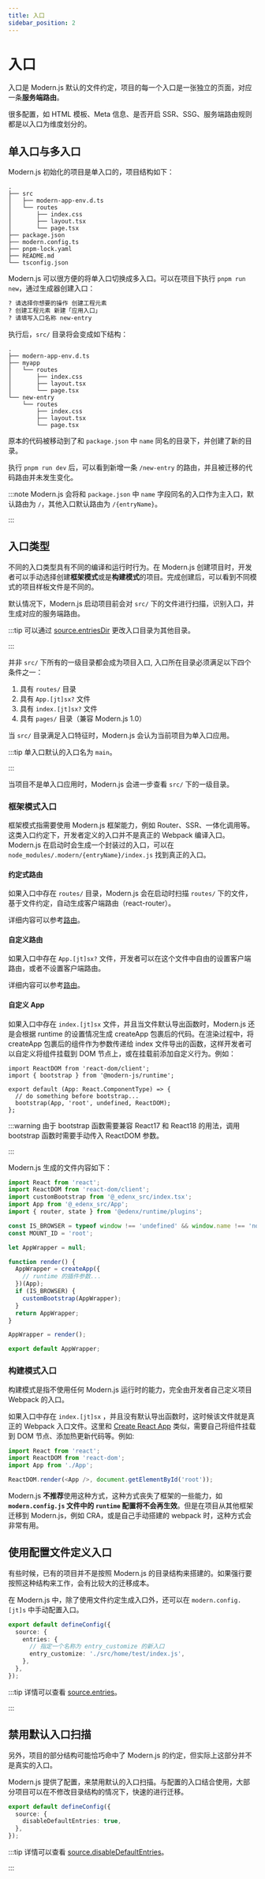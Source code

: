```yaml
---
title: 入口
sidebar_position: 2
---
```

# 入口

入口是 Modern.js 默认的文件约定，项目的每一个入口是一张独立的页面，对应一条**服务端路由**。

很多配置，如 HTML 模板、Meta 信息、是否开启 SSR、SSG、服务端路由规则都是以入口为维度划分的。

## 单入口与多入口

Modern.js 初始化的项目是单入口的，项目结构如下：

```
.
├── src
│   ├── modern-app-env.d.ts
│   └── routes
│       ├── index.css
│       ├── layout.tsx
│       └── page.tsx
├── package.json
├── modern.config.ts
├── pnpm-lock.yaml
├── README.md
└── tsconfig.json
```

Modern.js 可以很方便的将单入口切换成多入口。可以在项目下执行 `pnpm run new`，通过生成器创建入口：

```bash
? 请选择你想要的操作 创建工程元素
? 创建工程元素 新建「应用入口」
? 请填写入口名称 new-entry
```

执行后，`src/` 目录将会变成如下结构：

```
.
├── modern-app-env.d.ts
├── myapp
│   └── routes
│       ├── index.css
│       ├── layout.tsx
│       └── page.tsx
└── new-entry
    └── routes
        ├── index.css
        ├── layout.tsx
        └── page.tsx
```

原本的代码被移动到了和 `package.json` 中 `name` 同名的目录下，并创建了新的目录。

执行 `pnpm run dev` 后，可以看到新增一条 `/new-entry` 的路由，并且被迁移的代码路由并未发生变化。

:::note
Modern.js 会将和 `package.json` 中 `name` 字段同名的入口作为主入口，默认路由为 `/`，其他入口默认路由为 `/{entryName}`。

:::

## 入口类型

不同的入口类型具有不同的编译和运行时行为。在 Modern.js 创建项目时，开发者可以手动选择创建**框架模式**或是**构建模式**的项目。完成创建后，可以看到不同模式的项目样板文件是不同的。

默认情况下，Modern.js 启动项目前会对 `src/` 下的文件进行扫描，识别入口，并生成对应的服务端路由。

:::tip
可以通过 [source.entriesDir](/configure/app/source/entries-dir) 更改入口目录为其他目录。

:::

并非 `src/` 下所有的一级目录都会成为项目入口, 入口所在目录必须满足以下四个条件之一：

1. 具有 `routes/` 目录
2. 具有 `App.[jt]sx?` 文件
3. 具有 `index.[jt]sx?` 文件
4. 具有 `pages/` 目录（兼容 Modern.js 1.0）

当 `src/` 目录满足入口特征时，Modern.js 会认为当前项目为单入口应用。

:::tip
单入口默认的入口名为 `main`。

:::

当项目不是单入口应用时，Modern.js 会进一步查看 `src/` 下的一级目录。

### 框架模式入口

框架模式指需要使用 Modern.js 框架能力，例如 Router、SSR、一体化调用等。这类入口约定下，开发者定义的入口并不是真正的 Webpack 编译入口。Modern.js 在启动时会生成一个封装过的入口，可以在 `node_modules/.modern/{entryName}/index.js` 找到真正的入口。

#### 约定式路由

如果入口中存在 `routes/` 目录，Modern.js 会在启动时扫描 `routes/` 下的文件，基于文件约定，自动生成客户端路由（react-router）。

详细内容可以参考[路由](/guides/basic-features/routes)。

#### 自定义路由

如果入口中存在 `App.[jt]sx?` 文件，开发者可以在这个文件中自由的设置客户端路由，或者不设置客户端路由。

详细内容可以参考[路由](/guides/basic-features/routes)。

#### 自定义 App

如果入口中存在 `index.[jt]sx` 文件，并且当文件默认导出函数时，Modern.js 还是会根据 runtime 的设置情况生成 createApp 包裹后的代码。在渲染过程中，将 createApp 包裹后的组件作为参数传递给 index 文件导出的函数，这样开发者可以自定义将组件挂载到 DOM 节点上，或在挂载前添加自定义行为。例如：

```tsx
import ReactDOM from 'react-dom/client';
import { bootstrap } from '@modern-js/runtime';

export default (App: React.ComponentType) => {
  // do something before bootstrap...
  bootstrap(App, 'root', undefined, ReactDOM);
};
```

:::warning
由于 bootstrap 函数需要兼容 React17 和 React18 的用法，调用 bootstrap 函数时需要手动传入 ReactDOM 参数。

:::

Modern.js 生成的文件内容如下：

```js
import React from 'react';
import ReactDOM from 'react-dom/client';
import customBootstrap from '@_edenx_src/index.tsx';
import App from '@_edenx_src/App';
import { router, state } from '@edenx/runtime/plugins';

const IS_BROWSER = typeof window !== 'undefined' && window.name !== 'nodejs';
const MOUNT_ID = 'root';

let AppWrapper = null;

function render() {
  AppWrapper = createApp({
    // runtime 的插件参数...
  })(App);
  if (IS_BROWSER) {
    customBootstrap(AppWrapper);
  }
  return AppWrapper;
}

AppWrapper = render();

export default AppWrapper;
```

### 构建模式入口

构建模式是指不使用任何 Modern.js 运行时的能力，完全由开发者自己定义项目 Webpack 的入口。

如果入口中存在 `index.[jt]sx` ，并且没有默认导出函数时，这时候该文件就是真正的 Webpack 入口文件。这里和 [Create React App](https://github.com/facebook/create-react-app) 类似，需要自己将组件挂载到 DOM 节点、添加热更新代码等。例如:

```js title=src/index.jsx
import React from 'react';
import ReactDOM from 'react-dom';
import App from './App';

ReactDOM.render(<App />, document.getElementById('root'));
```

Modern.js **不推荐**使用这种方式，这种方式丧失了框架的一些能力，如 **`modern.config.js` 文件中的 `runtime` 配置将不会再生效**。但是在项目从其他框架迁移到 Modern.js，例如 CRA，或是自己手动搭建的 webpack 时，这种方式会非常有用。

## 使用配置文件定义入口

有些时候，已有的项目并不是按照 Modern.js 的目录结构来搭建的。如果强行要按照这种结构来工作，会有比较大的迁移成本。

在 Modern.js 中，除了使用文件约定生成入口外，还可以在 `modern.config.[jt]s` 中手动配置入口。

```ts
export default defineConfig({
  source: {
    entries: {
      // 指定一个名称为 entry_customize 的新入口
      entry_customize: './src/home/test/index.js',
    },
  },
});
```

:::tip
详情可以查看 [source.entries](/configure/app/source/entries)。

:::

## 禁用默认入口扫描

另外，项目的部分结构可能恰巧命中了 Modern.js 的约定，但实际上这部分并不是真实的入口。

Modern.js 提供了配置，来禁用默认的入口扫描。与配置的入口结合使用，大部分项目可以在不修改目录结构的情况下，快速的进行迁移。

```ts
export default defineConfig({
  source: {
    disableDefaultEntries: true,
  },
});
```

:::tip
详情可以查看 [source.disableDefaultEntries](/configure/app/source/disable-default-entries)。

:::
